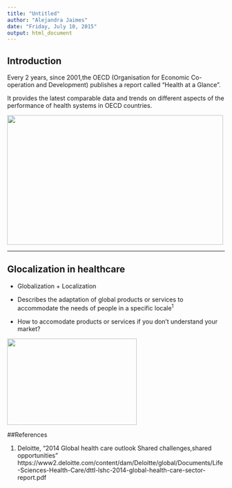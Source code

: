 ```yaml
---
title: "Untitled"
author: "Alejandra Jaimes"
date: "Friday, July 10, 2015"
output: html_document
---
```





## Introduction
Every 2 years, since 2001,the OECD (Organisation for Economic Co-operation and Development) publishes a report called "Health at a Glance". 

It provides the latest comparable data and trends on different aspects of the performance of health systems in OECD countries.

<img src="www/OECDcharts.png" width="500" height="300" align="middle"/>

---

## Glocalization in healthcare
 
* Globalization + Localization  

* Describes the adaptation of global products or services to accommodate the needs of people in a specific locale^1^  

* How to accomodate products or services if you don't understand your market?  
  
<img src="www/shoes.jpg" width="300" height="200" align="centered"/>


##References 

1. Deloitte, "2014 Global health care outlook Shared challenges,shared opportunities" 
https://www2.deloitte.com/content/dam/Deloitte/global/Documents/Life-Sciences-Health-Care/dttl-lshc-2014-global-health-care-sector-report.pdf
 





